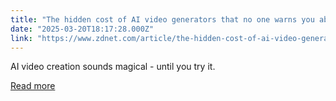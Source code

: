 ```yaml
---
title: "The hidden cost of AI video generators that no one warns you about"
date: "2025-03-20T18:17:28.000Z"
link: "https://www.zdnet.com/article/the-hidden-cost-of-ai-video-generators-that-no-one-warns-you-about/"
---
```


AI video creation sounds magical - until you try it.

[Read more](https://www.zdnet.com/article/the-hidden-cost-of-ai-video-generators-that-no-one-warns-you-about/)
